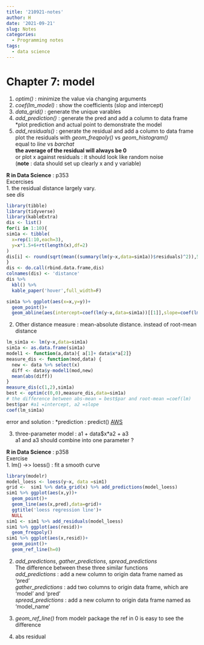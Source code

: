 ```yaml
---
title: '210921-notes'
author: H
date: '2021-09-21'
slug: Notes
categories:
  - Programming notes
tags:
  - data science
---
```


# Chapter 7: model

1. *optim()* : minimize the value via changing arguments
1. *coef(lm_model)* : show the coefficients (slop and intercept)
1. *data_grid()* : generate the unique varables 
1. *add_prediction()* : generate the pred and add a column to data frame 
  *plot prediction and actual point to demonstrate the model
1. *add_residuals()* : generate the residual and add a column to data frame
  plot the residuals with *geom_freqpoly()*  vs *geom_histogram()* <br />
  equal to *line* vs *barchat* <br />
  **the average of the residual will always be 0** <br />
  or plot x against residuals : it should look like random noise<br />
(**note** : data should set up clearly x and y variable)<br />


**R in Data Science** : p353 <br />
Excercises<br />
1. the residual distance largely vary. <br />
see *dis*
```r
library(tibble)
library(tidyverse)
library(kableExtra)
dis <- list()
for(i in 1:10){
sim1a <- tibble(
  x=rep(1:10,each=3),
  y=x*1.5+6+rt(length(x),df=2)
)
dis[i] <- round(sqrt(mean((summary(lm(y~x,data=sim1a))$residuals)^2)),5)
}
dis <- do.call(rbind.data.frame,dis)
colnames(dis) <- 'distance'
dis %>% 
  kbl() %>% 
  kable_paper('hover',full_width=F)

sim1a %>% ggplot(aes(x=x,y=y))+
  geom_point()+
  geom_abline(aes(intercept=coef(lm(y~x,data=sim1a))[[1]],slope=coef(lm(y~x,data=sim1a))[[2]]))

```

2. Other distance measure : mean-absolute distance.
 instead of root-mean distance
```r
lm_sim1a <- lm(y~x,data=sim1a)
sim1a <- as.data.frame(sim1a)
model1 <- function(a,data){ a[1]+ data$x*a[2]}
measure_dis <- function(mod,data) {
  new <- data %>% select(x)
  diff <- data$y-model1(mod,new)
  mean(abs(diff))
}
measure_dis(c(1,2),sim1a)
best <- optim(c(0,0),measure_dis,data=sim1a)
# the difference between abs-mean = best$par and root-mean =coef(lm)
best$par #a1 =intercept, a2 =slope
coef(lm_sim1a)
```
error and solution : 
*prediction : predict() 
[AWS](https://statisticsglobe.com/error-in-model-frame-default-must-be-data-frame-in-r)

3. three-parameter model : a1 + data$x*a2 + a3 <br />
a1 and a3 should combine into one parameter ? 


**R in Data Science** : p358 <br />
Exercise <br />
1. lm() ->> loess() : fit a smooth curve
```r
library(modelr)
model_loess <- loess(y~x, data =sim1)
grid <-  sim1 %>% data_grid(x) %>% add_predictions(model_loess)
sim1 %>% ggplot(aes(x,y))+
  geom_point()+
  geom_line(aes(x,pred),data=grid)+
  ggtitle('loess regression line')+
  NULL
sim1 <- sim1 %>% add_residuals(model_loess)
sim1 %>% ggplot(aes(resid))+
  geom_freqpoly()
sim1 %>% ggplot(aes(x,resid))+
  geom_point()+
  geom_ref_line(h=0)
```

2. *add_predictions*, *gather_predictions*, *spread_predictions*                              <br />
  The difference between these three similar functions                                        <br />
  *add_predictions* : add a new column to origin data frame named as 'pred'                   <br />
  *gather_predictions* : add two columns to origin data frame, which are 'model' and 'pred'   <br />
  *spread_predictions* : add a new column to origin data frame named as 'model_name'          <br />
  
3. *geom_ref_line()* from modelr package
   the ref in 0 is easy to see the difference
   
4. abs residual 
  


